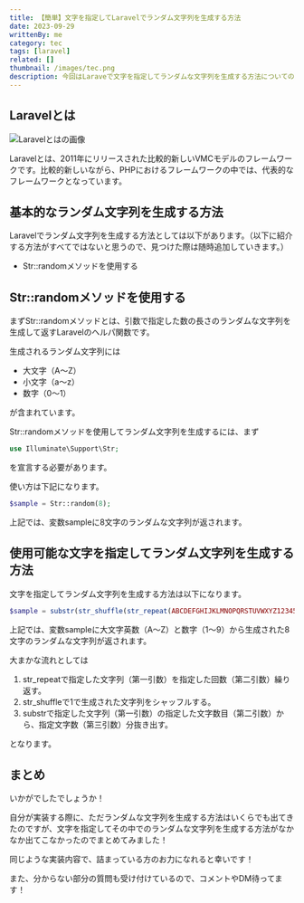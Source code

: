 ```yaml
---
title: 【簡単】文字を指定してLaravelでランダム文字列を生成する方法
date: 2023-09-29
writtenBy: me
category: tec
tags: [laravel]
related: []
thumbnail: /images/tec.png
description: 今回はLaraveで文字を指定してランダムな文字列を生成する方法についての記事です。基本的なStr::randomを使用する方法や文字を指定してランダム文字列を生成する方法を解説しています。初心者の方でも分かりやすいように書いているのでぜひ見ていってください！
---
```


## Laravelとは

![Laravelとはの画像](image1.png)

Laravelとは、2011年にリリースされた比較的新しいVMCモデルのフレームワークです。比較的新しいながら、PHPにおけるフレームワークの中では、代表的なフレームワークとなっています。

## 基本的なランダム文字列を生成する方法

Laravelでランダム文字列を生成する方法としては以下があります。（以下に紹介する方法がすべてではないと思うので、見つけた際は随時追加していきます。）

- Str::randomメソッドを使用する

## Str::randomメソッドを使用する

まずStr::randomメソッドとは、引数で指定した数の長さのランダムな文字列を生成して返すLaravelのヘルパ関数です。

生成されるランダム文字列には

- 大文字（A～Z）
- 小文字（a～z）
- 数字（0～1）

が含まれています。

Str::randomメソッドを使用してランダム文字列を生成するには、まず

```php
use Illuminate\Support\Str;
```

を宣言する必要があります。

使い方は下記になります。

```php
$sample = Str::random(8);
```

上記では、変数sampleに8文字のランダムな文字列が返されます。

## 使用可能な文字を指定してランダム文字列を生成する方法

文字を指定してランダム文字列を生成する方法は以下になります。

```php
$sample = substr(str_shuffle(str_repeat(ABCDEFGHIJKLMNOPQRSTUVWXYZ123456789, 8)), 0, 8)
```

上記では、変数sampleに大文字英数（A～Z）と数字（1～9）から生成された8文字のランダムな文字列が返されます。

大まかな流れとしては

1. str_repeatで指定した文字列（第一引数）を指定した回数（第二引数）繰り返す。
1. str_shuffleで1で生成された文字列をシャッフルする。
1. substrで指定した文字列（第一引数）の指定した文字数目（第二引数）から、指定文字数（第三引数）分抜き出す。

となります。

## まとめ

いかがでしたでしょうか！

自分が実装する際に、ただランダムな文字列を生成する方法はいくらでも出てきたのですが、文字を指定してその中でのランダムな文字列を生成する方法がなかなか出てこなかったのでまとめてみました！

同じような実装内容で、詰まっている方のお力になれると幸いです！

また、分からない部分の質問も受け付けているので、コメントやDM待ってます！